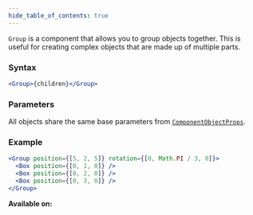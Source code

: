 ```yaml
---
hide_table_of_contents: true
---
```



`Group` is a component that allows you to group objects together. This is useful for creating complex objects that are made up of multiple parts.

### Syntax

```jsx
<Group>{children}</Group>
```

### Parameters

All objects share the same base parameters from [`ComponentObjectProps`](/sdk/types/ComponentObjectProps).

### Example

```jsx
<Group position={[5, 2, 5]} rotation={[0, Math.PI / 3, 0]}>
  <Box position={[0, 1, 0]} />
  <Box position={[0, 2, 0]} />
  <Box position={[0, 3, 0]} />
</Group>
```

**Available on:** <ClientTag /> <ServerTag />
